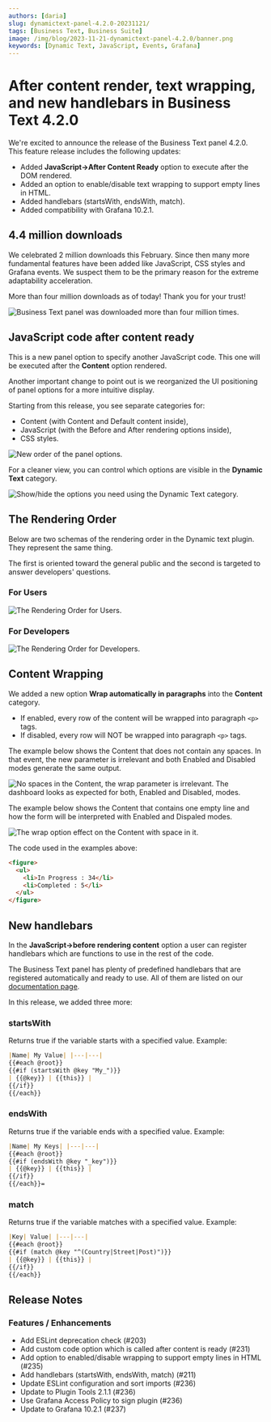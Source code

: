 ```yaml
---
authors: [daria]
slug: dynamictext-panel-4.2.0-20231121/
tags: [Business Text, Business Suite]
image: /img/blog/2023-11-21-dynamictext-panel-4.2.0/banner.png
keywords: [Dynamic Text, JavaScript, Events, Grafana]
---
```



# After content render, text wrapping, and new handlebars in Business Text 4.2.0

We're excited to announce the release of the Business Text panel 4.2.0. This feature release includes the following updates:

- Added **JavaScript->After Content Ready** option to execute after the DOM rendered.
- Added an option to enable/disable text wrapping to support empty lines in HTML.
- Added handlebars (startsWith, endsWith, match).
- Added compatibility with Grafana 10.2.1.

<Catalog date="November 21, 2023" />

<Shorts id="qsHtYoPL0LI" title="Business Text panel 4.2.0 for Grafana." />

## 4.4 million downloads

We celebrated 2 million downloads this February. Since then many more fundamental features have been added like JavaScript, CSS styles and Grafana events. We suspect them to be the primary reason for the extreme adaptability acceleration.

More than four million downloads as of today! Thank you for your trust!

<Image
  title="Business Text panel was downloaded more than four million times."
  src="/img/blog/2023-11-21-dynamictext-panel-4.2.0/downloads.png"
/>

## JavaScript code after content ready

This is a new panel option to specify another JavaScript code. This one will be executed after the **Content** option rendered.

Another important change to point out is we reorganized the UI positioning of panel options for a more intuitive display.

Starting from this release, you see separate categories for:

- Content (with Content and Default content inside),
- JavaScript (with the Before and After rendering options inside),
- CSS styles.

<Image
  title="New order of the panel options."
  src="/img/blog/2023-11-21-dynamictext-panel-4.2.0/order.png"
/>

For a cleaner view, you can control which options are visible in the **Dynamic Text** category.

<Image
  title="Show/hide the options you need using the Dynamic Text category."
  src="/img/blog/2023-11-21-dynamictext-panel-4.2.0/show-hide.png"
/>

## The Rendering Order

Below are two schemas of the rendering order in the Dynamic text plugin. They represent the same thing.

The first is oriented toward the general public and the second is targeted to answer developers' questions.

### For Users

<Image
  title="The Rendering Order for Users."
  src="/img/blog/2023-11-21-dynamictext-panel-4.2.0/order-all.png"
/>

### For Developers

<Image
  title="The Rendering Order for Developers."
  src="/img/blog/2023-11-21-dynamictext-panel-4.2.0/order-dev.png"
/>

## Content Wrapping

We added a new option **Wrap automatically in paragraphs** into the **Content** category.

- If enabled, every row of the content will be wrapped into paragraph `<p>` tags.
- If disabled, every row will NOT be wrapped into paragraph `<p>` tags.

The example below shows the Content that does not contain any spaces. In that event, the new parameter is irrelevant and both Enabled and Disabled modes generate the same output.

<Image
  title="No spaces in the Content, the wrap parameter is irrelevant. The dashboard looks as expected for both, Enabled and Disabled, modes."
  src="/img/blog/2023-11-21-dynamictext-panel-4.2.0/no-empty-lines.png"
/>

The example below shows the Content that contains one empty line and how the form will be interpreted with Enabled and Dispaled modes.

<Image
  title="The wrap option effect on the Content with space in it."
  src="/img/blog/2023-11-21-dynamictext-panel-4.2.0/yes-empty-lines.png"
/>

The code used in the examples above:

```html
<figure>
  <ul>
    <li>In Progress : 34</li>
    <li>Completed : 5</li>
  </ul>
</figure>
```

## New handlebars

In the **JavaScript->before rendering content** option a user can register handlebars which are functions to use in the rest of the code.

The Business Text panel has plenty of predefined handlebars that are registered automatically and ready to use. All of them are listed on our [documentation page](/plugins/business-text/helpers/).

In this release, we added three more:

### startsWith

Returns true if the variable starts with a specified value.
Example:

```md
|Name| My Value| |---|---|
{{#each @root}}
{{#if (startsWith @key "My_")}}
| {{@key}} | {{this}} |
{{/if}}
{{/each}}
```

### endsWith

Returns true if the variable ends with a specified value.
Example:

```md
|Name| My Keys| |---|---|
{{#each @root}}
{{#if (endsWith @key "_key")}}
| {{@key}} | {{this}} |
{{/if}}
{{/each}}=
```

### match

Returns true if the variable matches with a specified value.
Example:

```md
|Key| Value| |---|---|
{{#each @root}}
{{#if (match @key "^(Country|Street|Post)")}}
| {{@key}} | {{this}} |
{{/if}}
{{/each}}
```

<GettingStarted />

<Tutorial />

## Release Notes

### Features / Enhancements

- Add ESLint deprecation check (#203)
- Add custom code option which is called after content is ready (#231)
- Add option to enabled/disable wrapping to support empty lines in HTML (#235)
- Add handlebars (startsWith, endsWith, match) (#211)
- Update ESLint configuration and sort imports (#236)
- Update to Plugin Tools 2.1.1 (#236)
- Use Grafana Access Policy to sign plugin (#236)
- Update to Grafana 10.2.1 (#237)

<Feedback />
